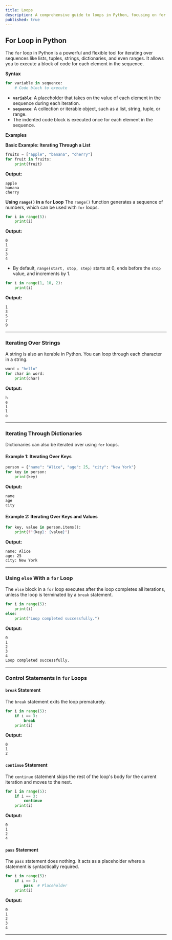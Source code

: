 ```yaml
---
title: Loops
description: A comprehensive guide to loops in Python, focusing on for loops.
published: true
---
```


## **For Loop in Python**

The `for` loop in Python is a powerful and flexible tool for iterating over sequences like lists, tuples, strings, dictionaries, and even ranges. It allows you to execute a block of code for each element in the sequence.


**Syntax**
```python
for variable in sequence:
    # Code block to execute
```

- **`variable`**: A placeholder that takes on the value of each element in the sequence during each iteration.
- **`sequence`**: A collection or iterable object, such as a list, string, tuple, or range.
- The indented code block is executed once for each element in the sequence.


**Examples**

**Basic Example: Iterating Through a List**
```python
fruits = ["apple", "banana", "cherry"]
for fruit in fruits:
    print(fruit)
```
**Output:**
```
apple
banana
cherry
```

**Using `range()` in a `for` Loop**
The `range()` function generates a sequence of numbers, which can be used with `for` loops.

```python
for i in range(5):
    print(i)
```
**Output:**
```
0
1
2
3
4
```

- By default, `range(start, stop, step)` starts at 0, ends before the `stop` value, and increments by 1.

```python
for i in range(1, 10, 2):
    print(i)
```
**Output:**
```
1
3
5
7
9
```

---

### **Iterating Over Strings**
A string is also an iterable in Python. You can loop through each character in a string.

```python
word = "hello"
for char in word:
    print(char)
```
**Output:**
```
h
e
l
l
o
```

---

### **Iterating Through Dictionaries**
Dictionaries can also be iterated over using `for` loops.

#### Example 1: Iterating Over Keys
```python
person = {"name": "Alice", "age": 25, "city": "New York"}
for key in person:
    print(key)
```
**Output:**
```
name
age
city
```

#### Example 2: Iterating Over Keys and Values
```python
for key, value in person.items():
    print(f"{key}: {value}")
```
**Output:**
```
name: Alice
age: 25
city: New York
```

---

### **Using `else` With a `for` Loop**
The `else` block in a `for` loop executes after the loop completes all iterations, unless the loop is terminated by a `break` statement.

```python
for i in range(5):
    print(i)
else:
    print("Loop completed successfully.")
```
**Output:**
```
0
1
2
3
4
Loop completed successfully.
```

---

### **Control Statements in `for` Loops**

#### **`break` Statement**
The `break` statement exits the loop prematurely.

```python
for i in range(5):
    if i == 3:
        break
    print(i)
```
**Output:**
```
0
1
2
```

#### **`continue` Statement**
The `continue` statement skips the rest of the loop's body for the current iteration and moves to the next.

```python
for i in range(5):
    if i == 3:
        continue
    print(i)
```
**Output:**
```
0
1
2
4
```

#### **`pass` Statement**
The `pass` statement does nothing. It acts as a placeholder where a statement is syntactically required.

```python
for i in range(5):
    if i == 3:
        pass  # Placeholder
    print(i)
```
**Output:**
```
0
1
2
3
4
```
---


